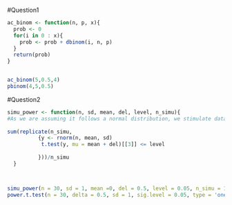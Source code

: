 
#Question1
```r
ac_binom <- function(n, p, x){
  prob <- 0
  for(i in 0 : x){
    prob <- prob + dbinom(i, n, p)
  }
  return(prob)
}


ac_binom(5,0.5,4)
pbinom(4,5,0.5)
```

#Question2
```r

simu_power <- function(n, sd, mean, del, level, n_simu){
#As we are assuming it follows a normal distribution, we stimulate data from a normal
  
sum(replicate(n_simu,
          {y <- rnorm(n, mean, sd)
           t.test(y, mu = mean + del)[[3]] <= level
            
          }))/n_simu
  }



simu_power(n = 30, sd = 1, mean =0, del = 0.5, level = 0.05, n_simu = 10000)
power.t.test(n = 30, delta = 0.5, sd = 1, sig.level = 0.05, type = 'one.sample')


```

